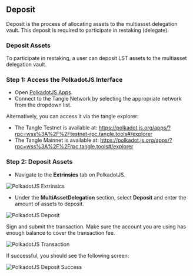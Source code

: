 ## Deposit

Deposit is the process of allocating assets to the multiasset delegation vault. This deposit is required to participate in restaking (delegate).

### Deposit Assets

To participate in restaking, a user can deposit LST assets to the multiasset delegation vault.

### Step 1: Access the PolkadotJS Interface

- Open [PolkadotJS Apps](https://polkadot.js.org/apps/).
- Connect to the Tangle Network by selecting the appropriate network from the dropdown list.

Alternatively, you can access it via the tangle explorer:

- The Tangle Testnet is available at: https://polkadot.js.org/apps/?rpc=wss%3A%2F%2Ftestnet-rpc.tangle.tools#/explorer
- The Tangle Mainnet is available at: https://polkadot.js.org/apps/?rpc=wss%3A%2F%2Frpc.tangle.tools#/explorer

### Step 2: Deposit Assets

- Navigate to the **Extrinsics** tab on PolkadotJS.

![PolkadotJS Extrinsics](./images/extrinsic.png)

- Under the **MultiAssetDelegation** section, select **Deposit** and enter the amount of assets to deposit.

![PolkadotJS Deposit](./images/deposit.png)

Sign and submit the transaction. Make sure the account you are using has enough balance to cover the transaction fee.

![PolkadotJS Transaction](./images/depositsign.png)

If successful, you should see the following screen:

![PolkadotJS Deposit Success](./images/depositinblock.png)
